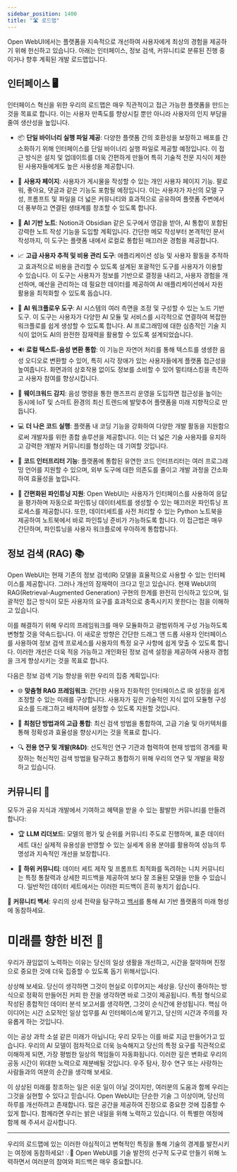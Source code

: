 ```yaml
---
sidebar_position: 1400
title: "🛣️ 로드맵"
---
```



<TopBanners />


Open WebUI에서는 플랫폼을 지속적으로 개선하여 사용자에게 최상의 경험을 제공하기 위해 헌신하고 있습니다. 아래는 인터페이스, 정보 검색, 커뮤니티로 분류된 진행 중이거나 향후 계획된 개발 로드맵입니다.

## 인터페이스 🖥️

인터페이스 혁신을 위한 우리의 로드맵은 매우 직관적이고 접근 가능한 플랫폼을 만드는 것을 목표로 합니다. 이는 사용자 만족도를 향상시킬 뿐만 아니라 사용자의 인지 부담을 줄여 생산성을 높입니다.

- 📦 **단일 바이너리 실행 파일 제공**: 다양한 플랫폼 간의 호환성을 보장하고 배포를 간소화하기 위해 인터페이스를 단일 바이너리 실행 파일로 제공할 예정입니다. 이 접근 방식은 설치 및 업데이트를 더욱 간편하게 만들어 특히 기술적 전문 지식이 제한된 사용자들에게도 높은 사용성을 제공합니다.

- 👤 **사용자 페이지**: 사용자가 게시물을 작성할 수 있는 개인 사용자 페이지 기능. 팔로워, 좋아요, 댓글과 같은 기능도 포함될 예정입니다. 이는 사용자가 자신의 모델 구성, 프롬프트 및 파일을 더 넓은 커뮤니티와 효과적으로 공유하여 플랫폼 주변에서 더 풍부하고 연결된 생태계를 창조할 수 있도록 합니다.

- 📝 **AI 기반 노트**: Notion과 Obsidian 같은 도구에서 영감을 받아, AI 통합이 포함된 강력한 노트 작성 기능을 도입할 계획입니다. 간단한 메모 작성부터 본격적인 문서 작성까지, 이 도구는 플랫폼 내에서 로컬로 통합된 매끄러운 경험을 제공합니다.

- 📈 **고급 사용자 추적 및 비용 관리 도구**: 애플리케이션 성능 및 사용자 활동을 추적하고 효과적으로 비용을 관리할 수 있도록 설계된 포괄적인 도구를 사용자가 이용할 수 있습니다. 이 도구는 사용자가 정보를 기반으로 결정을 내리고, 사용자 경험을 개선하며, 예산을 관리하는 데 필요한 데이터를 제공하여 AI 애플리케이션에서 자원 활용을 최적화할 수 있도록 돕습니다.

- 🧠 **AI 워크플로우 도구**: AI 시스템의 여러 측면을 조정 및 구성할 수 있는 노드 기반 도구. 이 도구는 사용자가 다양한 AI 모듈 및 서비스를 시각적으로 연결하여 복잡한 워크플로를 쉽게 생성할 수 있도록 합니다. AI 프로그래밍에 대한 심층적인 기술 지식이 없어도 AI의 완전한 잠재력을 활용할 수 있도록 설계되었습니다.

- 🔊 **로컬 텍스트-음성 변환 통합**: 이 기능은 자연어 처리를 통해 텍스트를 생생한 음성 오디오로 변환할 수 있어, 특히 시각 장애가 있는 사용자들에게 플랫폼 접근성을 높여줍니다. 화면과의 상호작용 없이도 정보를 소비할 수 있어 멀티태스킹을 촉진하고 사용자 참여를 향상시킵니다.

- 📣 **웨이크워드 감지**: 음성 명령을 통한 핸즈프리 운영을 도입하면 접근성을 높이는 동시에 IoT 및 스마트 환경의 최신 트렌드에 발맞추어 플랫폼을 미래 지향적으로 만듭니다.

- 💻 **더 나은 코드 실행**: 플랫폼 내 코딩 기능을 강화하여 다양한 개발 활동을 지원함으로써 개발자를 위한 종합 솔루션을 제공합니다. 이는 더 넓은 기술 사용자를 유치하고 강력한 개발자 커뮤니티를 형성하는 데 기여할 것입니다.

- 🤖 **코드 인터프리터 기능**: 플랫폼에 통합된 유연한 코드 인터프리터는 여러 프로그래밍 언어를 지원할 수 있으며, 외부 도구에 대한 의존도를 줄이고 개발 과정을 간소화하여 효율성을 높입니다.

- 🔧 **간편화된 파인튜닝 지원**: Open WebUI는 사용자가 인터페이스를 사용하여 응답을 평가하며 자동으로 파인튜닝 데이터세트를 생성할 수 있는 매끄러운 파인튜닝 프로세스를 제공합니다. 또한, 데이터세트를 사전 처리할 수 있는 Python 노트북을 제공하여 노트북에서 바로 파인튜닝 준비가 가능하도록 합니다. 이 접근법은 매우 간단하며, 파인튜닝을 사용자 워크플로에 우아하게 통합합니다.


## 정보 검색 (RAG) 📚

Open WebUI는 현재 기존의 정보 검색(IR) 모델을 효율적으로 사용할 수 있는 인터페이스를 제공합니다. 그러나 개선의 잠재력이 크다고 믿고 있습니다. 현재 WebUI의 RAG(Retrieval-Augmented Generation) 구현의 한계를 완전히 인식하고 있으며, 일괄적인 접근 방식이 모든 사용자의 요구를 효과적으로 충족시키지 못한다는 점을 이해하고 있습니다.

이를 해결하기 위해 우리의 프레임워크를 매우 모듈화하고 광범위하게 구성 가능하도록 변형할 것을 약속드립니다. 이 새로운 방향은 간단한 드래그 앤 드롭 사용자 인터페이스를 사용하여 정보 검색 프로세스를 사용자의 특정 요구 사항에 쉽게 맞출 수 있도록 합니다. 이러한 개선은 더욱 적응 가능하고 개인화된 정보 검색 설정을 제공하여 사용자 경험을 크게 향상시키는 것을 목표로 합니다.

다음은 정보 검색 기능 향상을 위한 우리의 집중 계획입니다:

- 🌐 **맞춤형 RAG 프레임워크**: 간단한 사용자 친화적인 인터페이스로 IR 설정을 쉽게 조정할 수 있는 미래를 구상합니다. 사용자가 깊은 기술적인 지식 없이 모듈형 구성 요소를 드래그하고 배치하며 설정할 수 있도록 지원할 것입니다.

- 🔄 **최첨단 방법과의 고급 통합**: 최신 검색 방법을 통합하여, 고급 기술 및 아키텍처를 통해 정확성과 효율성을 향상시키는 것을 목표로 합니다.

- 🔍 **전용 연구 및 개발(R&D)**: 선도적인 연구 기관과 협력하여 현재 방법의 경계를 확장하는 혁신적인 검색 방법을 탐구하고 통합하기 위해 우리의 연구 및 개발을 확장하고 있습니다.

## 커뮤니티 🤝

모두가 공유 지식과 개발에서 기여하고 혜택을 받을 수 있는 활발한 커뮤니티를 만들려 합니다:

- 🏆 **LLM 리더보드**: 모델의 평가 및 순위를 커뮤니티 주도로 진행하며, 표준 데이터 세트 대신 실제적 유용성을 반영할 수 있는 실세계 응용 분야를 활용하여 성능의 투명성과 지속적인 개선을 보장합니다.

- 👥 **하위 커뮤니티**: 데이터 세트 제작 및 프롬프트 최적화를 독려하는 니치 커뮤니티는 특정 통찰력과 상세한 피드백을 제공하여 보다 잘 조율된 모델을 만들 수 있습니다. 일반적인 데이터 세트에서는 이러한 피드백이 흔히 놓치기 쉽습니다.

🔗 **커뮤니티 백서**: 우리의 상세 전략을 탐구하고 [백서](https://openwebui.com/assets/files/whitepaper.pdf)를 통해 AI 기반 플랫폼의 미래 형성에 동참하세요.


# 미래를 향한 비전 🔭

우리가 끊임없이 노력하는 이유는 당신의 일상 생활을 개선하고, 시간을 절약하며 진정으로 중요한 것에 더욱 집중할 수 있도록 돕기 위해서입니다.

상상해 보세요. 당신이 생각하면 그것이 현실로 이루어지는 세상을. 당신이 좋아하는 방식으로 정확히 만들어진 커피 한 잔을 생각하면 바로 그것이 제공됩니다. 특정 형식으로 작성된 종합적인 데이터 분석 보고서를 생각하면, 그것이 순식간에 완성됩니다. 핵심 아이디어는 시간 소모적인 일상 업무를 AI 인터페이스에 맡기고, 당신의 시간과 주의를 자유롭게 하는 것입니다.

이는 공상 과학 소설 같은 미래가 아닙니다; 우리 모두는 이를 바로 지금 만들어가고 있습니다. 우리의 AI 모델이 점차적으로 더욱 능숙해지고 당신의 특정 요구를 직관적으로 이해하게 되면, 가장 평범한 일상의 책임들이 자동화됩니다. 이러한 깊은 변화로 우리의 공동 시간이 위대한 노력으로 재분배될 것입니다. 우주 탐사, 장수 연구 또는 사랑하는 사람들과의 여분의 순간을 생각해 보세요.

이 상상된 미래를 창조하는 일은 쉬운 일이 아닐 것이지만, 여러분의 도움과 함께 우리는 그것을 실현할 수 있다고 믿습니다. Open WebUI는 단순한 기술 그 이상이며, 당신의 하루를 개선하려고 존재합니다. 많은 공간을 제공하여 진정으로 중요한 것에 집중할 수 있게 합니다. 함께라면 우리는 밝은 내일을 위해 노력하고 있습니다. 이 특별한 여정에 함께 해 주셔서 감사합니다.

---

우리의 로드맵에 있는 이러한 야심적이고 변혁적인 특징을 통해 기술의 경계를 발전시키는 여정에 동참하세요! 💡🚀 Open WebUI를 기술 발전의 선구적 도구로 만들기 위해 노력하면서 여러분의 참여와 피드백은 매우 중요합니다.